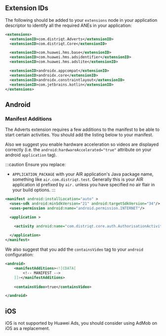 

## Extension IDs

The following should be added to your `extensions` node in your application descriptor to identify all the required ANEs in your application:

```xml
<extensions>
  <extensionID>com.distriqt.Adverts</extensionID>
  <extensionID>com.distriqt.Core</extensionID>

  <extensionID>com.huawei.hms.base</extensionID>
  <extensionID>com.huawei.hms.adsidentifier</extensionID>
  <extensionID>com.huawei.hms.adslite</extensionID>

  <extensionID>androidx.appcompat</extensionID>
  <extensionID>androidx.core</extensionID>
  <extensionID>androidx.constraintlayout</extensionID>
  <extensionID>com.jetbrains.kotlin</extensionID>
</extensions>
```




## Android 

### Manifest Additions

The Adverts extension requires a few additions to the manifest to be able to start certain activities. You should add the listing below to your manifest.

Also we suggest you enable hardware acceleration so videos are displayed correctly (i.e. the `android:hardwareAccelerated="true"` attribute on your android `application` tag).

:::caution
Ensure you replace:
-  `APPLICATION_PACKAGE` with your AIR application's Java package name, something like `air.com.distriqt.test`. Generally this is your AIR application id prefixed by `air.` unless you have specified no air flair in your build options.
:::

```xml
<manifest android:installLocation="auto" >
  <uses-sdk android:minSdkVersion="21" android:targetSdkVersion="34"/>
  <uses-permission android:name="android.permission.INTERNET"/>

  <application >

    <activity android:name="com.distriqt.core.auth.AuthorisationActivity" android:exported="false" android:theme="@android:style/Theme.Translucent.NoTitleBar"/>
 
  </application>
</manifest>
```

We also suggest that you add the `containsVideo` tag to your `android` configuration:


```xml
<android>
	<manifestAdditions><![CDATA[
		<!-- MANIFEST -->
	]]></manifestAdditions>
	
	<containsVideo>true</containsVideo>

</android>
```




## iOS 

iOS is not supported by Huawei Ads, you should consider using AdMob on iOS as a replacement.

